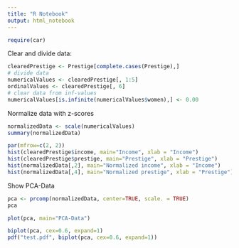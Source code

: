 ```yaml
---
title: "R Notebook"
output: html_notebook
---
```

```r
require(car)
```
Clear and divide data:
```r
clearedPrestige <- Prestige[complete.cases(Prestige),]
# divide data
numericalValues <- clearedPrestige[, 1:5]
ordinalValues <- clearedPrestige[, 6]
# clear data from inf-values
numericalValues[is.infinite(numericalValues$women),] <- 0.00
```
Normalize data with z-scores
```r
normalizedData <- scale(numericalValues)
summary(normalizedData)
```
```r
par(mfrow=c(2, 2))
hist(clearedPrestige$income, main="Income", xlab = "Income")
hist(clearedPrestige$prestige, main="Prestige", xlab = "Prestige")
hist(normalizedData[,2], main="Normalized income", xlab = "Income")
hist(normalizedData[,4], main="Normalized prestige", xlab = "Prestige")
```
Show PCA-Data
```r
pca <- prcomp(normalizedData, center=TRUE, scale. = TRUE)
pca
```
```r
plot(pca, main="PCA-Data")
```
```r
biplot(pca, cex=0.6, expand=1)
pdf("test.pdf", biplot(pca, cex=0.6, expand=1))
```

```r
```